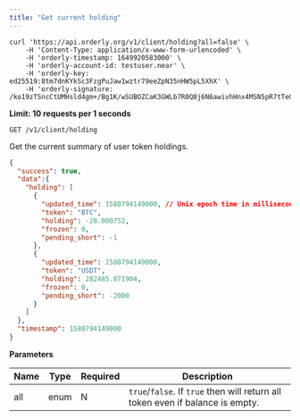 ```yaml
---
title: "Get current holding"
---
```


<RequestExample>

```shell
curl 'https://api.orderly.org/v1/client/holding?all=false' \
    -H 'Content-Type: application/x-www-form-urlencoded' \
    -H 'orderly-timestamp: 1649920583000' \
    -H 'orderly-account-id: testuser.near' \
    -H 'orderly-key: ed25519:8tm7dnKYkSc3FzgPuJaw1wztr79eeZpN35nHW5pL5XhX' \
    -H 'orderly-signature: /ko19zTSncCtUMHsld4gm+/Bg1K/wSUBOZCaK3GWLb7R0Q8j6N6awivhHnx4MSN5pR7tTeG4cK0O44SfwSyhCw=='
```
</RequestExample>

**Limit: 10 requests per 1 seconds**

`GET /v1/client/holding`

Get the current summary of user token holdings.

<ResponseExample>

```json Response
{
  "success": true,
  "data":{ 
    "holding": [
      {
        "updated_time": 1580794149000, // Unix epoch time in milliseconds
        "token": "BTC",
        "holding": -28.000752,
        "frozen": 0,
        "pending_short": -1
      },
      {
        "updated_time": 1580794149000,
        "token": "USDT",
        "holding": 282485.071904,
        "frozen": 0,
        "pending_short": -2000
      }
    ]
  },
  "timestamp": 1580794149000
}
```
</ResponseExample>

**Parameters**

| Name | Type | Required | Description                                                                    |
| ---- | ---- | -------- | ------------------------------------------------------------------------------ |
| all  | enum | N        | `true`/`false`. If `true` then will return all token even if balance is empty. |


